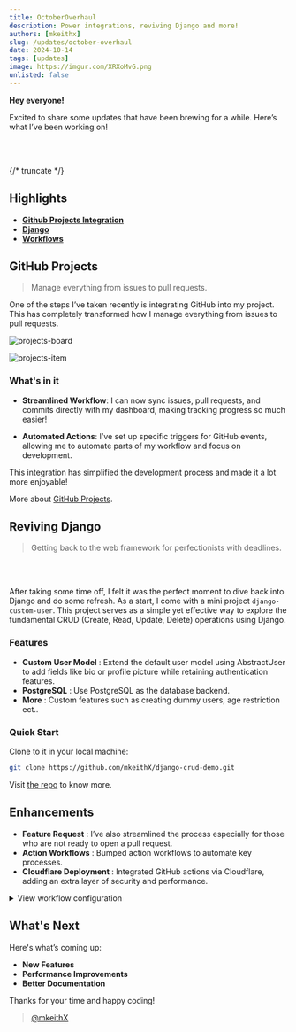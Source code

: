 ```yaml
---
title: OctoberOverhaul
description: Power integrations, reviving Django and more!
authors: [mkeithx]
slug: /updates/october-overhaul
date: 2024-10-14
tags: [updates]
image: https://imgur.com/XRXoMvG.png
unlisted: false
---
```


**Hey everyone!**

Excited to share some updates that have been brewing for a while. Here’s what I’ve been working on!

<Card>
    <CardImage
      cardImageUrl='/img/new-blog-default.png'
    />
  </Card>

  <br></br>



{/* truncate */}

## Highlights

- **[Github Projects Integration](#github-projects)**
- **[Django](#reviving-django)**
- **[Workflows](#enhancements)**


## GitHub Projects
> Manage everything from issues to pull requests.

One of the steps I’ve taken recently is integrating GitHub into my project. This has completely transformed how I manage everything from issues to pull requests.

![projects-board](projects-board.png)

![projects-item](projects-items.png)

### What's in it
- **Streamlined Workflow**: I can now sync issues, pull requests, and commits directly with my dashboard, making tracking progress so much easier!

- **Automated Actions**: I’ve set up specific triggers for GitHub events, allowing me to automate parts of my workflow and focus on development.

This integration has simplified the development process and made it a lot more enjoyable! 

More about [GitHub Projects](https://docs.github.com/en/issues/planning-and-tracking-with-projects).




## Reviving Django
> Getting back to the web framework for perfectionists with deadlines.

<Card>
    <CardImage
      cardImageUrl='/img/projects/django-crud-demo.png'
    />
  </Card>

<br></br>

After taking some time off, I felt it was the perfect moment to dive back into Django and do some refresh. As a start, I come with a mini project `django-custom-user`. This project serves as a simple yet effective way to explore the fundamental CRUD (Create, Read, Update, Delete) operations using Django. 


### Features

- **Custom User Model** : Extend the default user model using AbstractUser to add fields like bio or profile picture while retaining authentication features.
- **PostgreSQL** : Use PostgreSQL as the database backend.
- **More** : Custom features such as creating dummy users, age restriction ect..

### Quick Start

Clone to it in your local machine:

```bash
git clone https://github.com/mkeithX/django-crud-demo.git
```
Visit [the repo](https://github.com/mkeithX/django-crud-demo) to know more.

## Enhancements

- **Feature Request** : I’ve also streamlined the process especially for those who are not ready to open a pull request.
- **Action Workflows** : Bumped action workflows to automate key processes.
- **Cloudflare Deployment** : Integrated GitHub actions via Cloudflare, adding an extra layer of security and performance.

<!-- ### Feature Requests

I’ve also streamlined the process for feature requests, allowing anyone interested in the project to suggest improvements. Your feedback is invaluable, and I’m excited to incorporate ideas that can elevate the project to the next level.

### Cloudflare

Additionally, I’ve integrated GitHub actions via Cloudflare, adding an extra layer of security and performance. It’s reassuring to know my code is protected while benefiting from Cloudflare’s speed.

## GitHub Actions Workflow

To further enhance my development process, I’ve set up a GitHub Actions workflow to automate testing and deployment.  -->

<details>

<summary>View workflow configuration</summary>

```yaml

name: Deploy
concurrency: development
on: [pull_request]
jobs:
  deploy-preview:
    runs-on: ubuntu-latest
    environment: development
    permissions:
      contents: read
      deployments: write
    timeout-minutes: 30
      
    steps:
      - name: Checkout
        uses: actions/checkout@v4
        with:
            fetch-depth: 0

      - name: Node setup
        uses: actions/setup-node@v4
        with:
          node-version: lts/*

      - name: Install Dependencies
        run: |
            cd website
            npm ci && npm run build
            
      - name: Deploy
        uses: cloudflare/pages-action@v1.5.0
        with:
          apiToken: ${{ secrets.CLOUDFLARE_API_TOKEN }}
          accountId: ${{ secrets.CLOUDFLARE_ACCOUNT_ID }}
          projectName: ${{ secrets.CLOUDFLARE_PROJECT_NAME }}
          directory: ${{ secrets.BUILD_DIR }}
          gitHubToken: ${{ secrets.GITHUB_TOKEN }}
          wranglerVersion: '3'
```
This workflow ensures that every push and pull request triggers tests, helping me maintain code quality and reliability.

</details>





## What's Next

Here's what’s coming up:

- **New Features**
- **Performance Improvements**
- **Better Documentation**

Thanks for your time and happy coding!

>[@mkeithX](https://github.com/mkeithX)